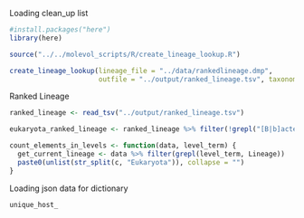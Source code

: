Loading clean_up list
```r
#install.packages("here")
library(here)
```

```r
source("../../molevol_scripts/R/create_lineage_lookup.R")
```

```r
create_lineage_lookup(lineage_file = "../data/rankedlineage.dmp", 
                      outfile = "../output/ranked_lineage.tsv", taxonomic_rank = "species")
```
Ranked Lineage

```r
ranked_lineage <- read_tsv("../output/ranked_lineage.tsv")
```

```r
eukaryota_ranked_lineage <- ranked_lineage %>% filter(!grepl("[B|b]acteria|[A|a]rchaea|[V|v]iruses", Lineage)) %>% head(1000)
```

```r
count_elements_in_levels <- function(data, level_term) {
  get_current_lineage <- data %>% filter(grepl(level_term, Lineage))
  paste0(unlist(str_split(c, "Eukaryota")), collapse = "")
}
```

Loading json data for dictionary

```r
unique_host_
```




